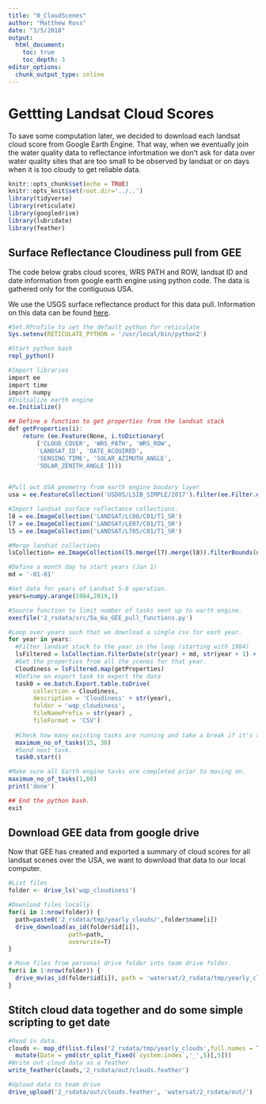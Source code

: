```yaml
---
title: "0_CloudScenes"
author: "Matthew Ross"
date: "3/5/2018"
output:
  html_document:
    toc: true
    toc_depth: 3
editor_options: 
  chunk_output_type: inline
---
```



# Gettting Landsat Cloud Scores

To save some computation later, we decided to download each landsat cloud score from Google Earth Engine. That way, when we eventually join the water quality data to reflectance infortmation we don't ask for data over water quality sites that are too small to be observed by landsat or on days when it is too cloudy to get reliable data. 

```r
knitr::opts_chunk$set(echo = TRUE)
knitr::opts_knit$set(root.dir='../..')
library(tidyverse)
library(reticulate)
library(googledrive)
library(lubridate)
library(feather)
```


## Surface Reflectance Cloudiness pull from GEE

The code below grabs cloud scores, WRS PATH and ROW, landsat ID and date information from google earth engine using python code. The data is gathered only for the contiguous USA. 

We use the USGS surface reflectance product for this data pull. Information on this data can be found [here](https://landsat.usgs.gov/landsat-surface-reflectance).


```r
#Set.RProfile to set the default python for reticulate
Sys.setenv(RETICULATE_PYTHON = '/usr/local/bin/python2')

#Start python bash
repl_python()

#Import libraries
import ee
import time
import numpy
#Initialize earth engine
ee.Initialize()

## Define a function to get properties from the landsat stack
def getProperties(i):
    return (ee.Feature(None, i.toDictionary(
        ['CLOUD_COVER', 'WRS_PATH', 'WRS_ROW',
        'LANDSAT_ID', 'DATE_ACQUIRED',
        'SENSING_TIME', 'SOLAR_AZIMUTH_ANGLE', 
        'SOLAR_ZENITH_ANGLE'])))
        

#Pull out USA geometry from earth engine boudary layer
usa = ee.FeatureCollection('USDOS/LSIB_SIMPLE/2017').filter(ee.Filter.eq('country_co','US')).geometry()

#Import landsat surface reflectance collections.
l8 = ee.ImageCollection('LANDSAT/LC08/C01/T1_SR')
l7 = ee.ImageCollection('LANDSAT/LE07/C01/T1_SR') 
l5 = ee.ImageCollection('LANDSAT/LT05/C01/T1_SR')

#Merge landsat collections
lsCollection= ee.ImageCollection(l5.merge(l7).merge(l8)).filterBounds(usa)

#Define a month day to start years (Jan 1)
md = '-01-01'

#Get data for years of Landsat 5-8 operation. 
years=numpy.arange(1984,2019,1)

#Source function to limit number of tasks sent up to earth engine.
execfile('2_rsdata/src/5a_6a_GEE_pull_functions.py')

#Loop over years such that we download a single csv for each year. 
for year in years:
  #Filter landsat stack to the year in the loop (starting with 1984)
  lsFiltered = lsCollection.filterDate(str(year) + md, str(year + 1) + md)
  #Get the properties from all the scenes for that year. 
  Cloudiness = lsFiltered.map(getProperties)
  #Define an export task to export the data
  task0 = ee.batch.Export.table.toDrive(
       collection = Cloudiness,
       description = 'Cloudiness' + str(year),
       folder = 'wqp_cloudiness',
       fileNamePrefix = str(year) ,
       fileFormat = 'CSV')
  
  #Check how many existing tasks are running and take a break if it's >15
  maximum_no_of_tasks(15, 30)
  #Send next task.
  task0.start()

#Make sure all Earth engine tasks are completed prior to moving on.  
maximum_no_of_tasks(1,60)
print('done')

## End the python bash.
exit
```


## Download GEE data from google drive

Now that GEE has created and exported a summary of cloud scores for all landsat scenes over the USA, we want to download that data to our local computer. 

```r
#List files
folder <- drive_ls('wqp_cloudiness')

#Download files locally.
for(i in 1:nrow(folder)) {
  path=paste0('2_rsdata/tmp/yearly_clouds/',folder$name[i])
  drive_download(as_id(folder$id[i]),
                 path=path,
                 overwrite=T)
}

# Move files from personal drive folder into team drive folder. 
for(i in 1:nrow(folder)) {
  drive_mv(as_id(folder$id[i]), path = 'watersat/2_rsdata/tmp/yearly_clouds/')
}


```


## Stitch cloud data together and do some simple scripting to get date 


```r
#Read in data. 
clouds <- map_df(list.files('2_rsdata/tmp/yearly_clouds',full.names = T),read_csv) %>%
  mutate(Date = ymd(str_split_fixed(`system:index`,'_',5)[,5])) 
#Write out cloud data as a feather
write_feather(clouds,'2_rsdata/out/clouds.feather')

#Upload data to team drive
drive_upload('2_rsdata/out/clouds.feather', 'watersat/2_rsdata/out/')


```

